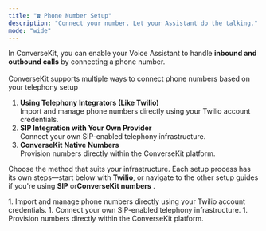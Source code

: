 ```yaml
---
title: "☎️ Phone Number Setup"
description: "Connect your number. Let your Assistant do the talking."
mode: "wide"
---
```


In ConverseKit, you can enable your Voice Assistant to handle **inbound and outbound calls** by connecting a phone number. \
\
ConverseKit supports multiple ways to connect phone numbers based on your telephony setup

1. **Using Telephony Integrators (Like Twilio)**\
   Import and manage phone numbers directly using your Twilio account credentials.
2. **SIP Integration with Your Own Provider**\
   Connect your own SIP-enabled telephony infrastructure.
3. **ConverseKit Native Numbers**\
   Provision numbers directly within the ConverseKit platform.

Choose the method that suits your infrastructure. Each setup process has its own steps—start below with **Twilio**, or navigate to the other setup guides if you're using **SIP** or**ConverseKit numbers** .

<CardGroup cols={3}>
  <Card title="Twilio" icon="sparkles">
    1. Import and manage phone numbers directly using your Twilio account credentials.
  </Card>
  <Card title="SIP Integration" icon="sparkles">
    1. Connect your own SIP-enabled telephony infrastructure.
  </Card>
  <Card title="ConverseKit Numbers" icon="sparkles">
    1. Provision numbers directly within the ConverseKit platform.
  </Card>
</CardGroup>